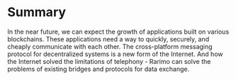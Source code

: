 ---
---

# Summary
In the near future, we can expect the growth of applications built on various blockchains. These applications need a
way to quickly, securely, and cheaply communicate with each other. The cross-platform messaging protocol for
decentralized systems is a new form of the Internet. And how the Internet solved the limitations of telephony - Rarimo
can solve the problems of existing bridges and protocols for data exchange.